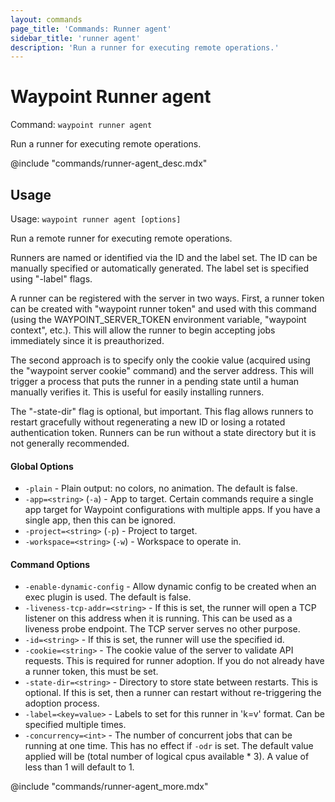```yaml
---
layout: commands
page_title: 'Commands: Runner agent'
sidebar_title: 'runner agent'
description: 'Run a runner for executing remote operations.'
---
```


# Waypoint Runner agent

Command: `waypoint runner agent`

Run a runner for executing remote operations.

@include "commands/runner-agent_desc.mdx"

## Usage

Usage: `waypoint runner agent [options]`

Run a remote runner for executing remote operations.

Runners are named or identified via the ID and the label set. The ID
can be manually specified or automatically generated. The label set is
specified using "-label" flags.

A runner can be registered with the server in two ways. First, a
runner token can be created with "waypoint runner token" and used with
this command (using the WAYPOINT_SERVER_TOKEN environment variable,
"waypoint context", etc.). This will allow the runner to begin accepting
jobs immediately since it is preauthorized.

The second approach is to specify only the cookie value (acquired using
the "waypoint server cookie" command) and the server address. This will
trigger a process that puts the runner in a pending state until a human
manually verifies it. This is useful for easily installing runners.

The "-state-dir" flag is optional, but important. This flag allows runners
to restart gracefully without regenerating a new ID or losing a rotated
authentication token. Runners can be run without a state directory but it is
not generally recommended.

#### Global Options

- `-plain` - Plain output: no colors, no animation. The default is false.
- `-app=<string>` (`-a`) - App to target. Certain commands require a single app target for Waypoint configurations with multiple apps. If you have a single app, then this can be ignored.
- `-project=<string>` (`-p`) - Project to target.
- `-workspace=<string>` (`-w`) - Workspace to operate in.

#### Command Options

- `-enable-dynamic-config` - Allow dynamic config to be created when an exec plugin is used. The default is false.
- `-liveness-tcp-addr=<string>` - If this is set, the runner will open a TCP listener on this address when it is running. This can be used as a liveness probe endpoint. The TCP server serves no other purpose.
- `-id=<string>` - If this is set, the runner will use the specified id.
- `-cookie=<string>` - The cookie value of the server to validate API requests. This is required for runner adoption. If you do not already have a runner token, this must be set.
- `-state-dir=<string>` - Directory to store state between restarts. This is optional. If this is set, then a runner can restart without re-triggering the adoption process.
- `-label=<key=value>` - Labels to set for this runner in 'k=v' format. Can be specified multiple times.
- `-concurrency=<int>` - The number of concurrent jobs that can be running at one time. This has no effect if `-odr` is set. The default value applied will be (total number of logical cpus available \* 3). A value of less than 1 will default to 1.

@include "commands/runner-agent_more.mdx"
